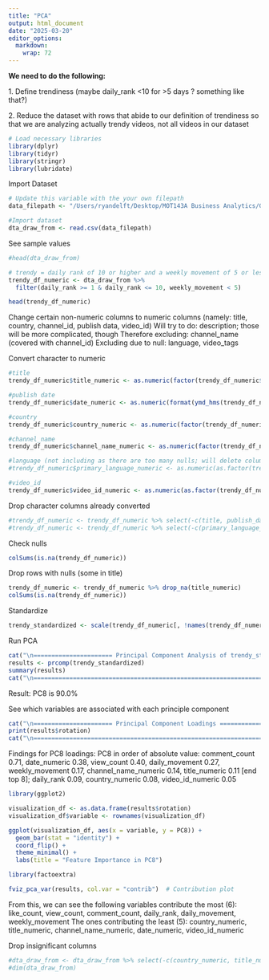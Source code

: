 ```yaml
---
title: "PCA"
output: html_document
date: "2025-03-20"
editor_options: 
  markdown: 
    wrap: 72
---
```


**We need to do the following:**

1\. Define trendiness (maybe daily_rank \<10 for \>5 days ? something
like that?)

2\. Reduce the dataset with rows that abide to our definition of
trendiness so that we are analyzing actually trendy videos, not all
videos in our dataset

```r
# Load necessary libraries
library(dplyr)
library(tidyr)
library(stringr)
library(lubridate)
```

Import Dataset

```r
# Update this variable with the your own filepath
data_filepath <- "/Users/ryandelft/Desktop/MOT143A Business Analytics/Group Project/Github Code/Dataset YT/trending_yt_videos_113_countries_cleaned.csv"

#Import dataset
dta_draw_from <- read.csv(data_filepath)
```

See sample values

```r
#head(dta_draw_from)
```

```r
# trendy = daily rank of 10 or higher and a weekly movement of 5 or less
trendy_df_numeric <- dta_draw_from %>%
  filter(daily_rank >= 1 & daily_rank <= 10, weekly_movement < 5)

head(trendy_df_numeric)
```

Change certain non-numeric columns to numeric columns (namely: title,
country, channel_id, publish data, video_id) Will try to do:
description; those will be more complicated, though Therefore excluding:
channel_name (covered with channel_id) Excluding due to null: language,
video_tags

Convert character to numeric

```r
#title
trendy_df_numeric$title_numeric <- as.numeric(factor(trendy_df_numeric$title))

#publish date
trendy_df_numeric$date_numeric <- as.numeric(format(ymd_hms(trendy_df_numeric$publish_date), "%Y%m%d"))

#country
trendy_df_numeric$country_numeric <- as.numeric(factor(trendy_df_numeric$country))

#channel_name
trendy_df_numeric$channel_name_numeric <- as.numeric(factor(trendy_df_numeric$channel_name))

#language (not including as there are too many nulls; will delete column)
#trendy_df_numeric$primary_language_numeric <- as.numeric(as.factor(trendy_df_numeric$language))

#video_id
trendy_df_numeric$video_id_numeric <- as.numeric(as.factor(trendy_df_numeric$video_id))
```

Drop character columns already converted

```r
#trendy_df_numeric <- trendy_df_numeric %>% select(-c(title, publish_date, country, channel_name, language, channel_id, video_id, video_tags, description))
#trendy_df_numeric <- trendy_df_numeric %>% select(-c(primary_language_numeric))
```

Check nulls

```r
colSums(is.na(trendy_df_numeric))
```

Drop rows with nulls (some in title)

```r
trendy_df_numeric <- trendy_df_numeric %>% drop_na(title_numeric)
colSums(is.na(trendy_df_numeric))
```

Standardize

```r
trendy_standardized <- scale(trendy_df_numeric[, !names(trendy_df_numeric) %in% "classe" ], center = TRUE, scale = TRUE)
```

Run PCA

```r
cat("\n====================== Principal Component Analysis of trendy_standardized =====================\n\n")
results <- prcomp(trendy_standardized)
summary(results)
cat("\n================================================================================================\n")

```

Result: PC8 is 90.0%

See which variables are associated with each principle component

```r
cat("\n====================== Principal Component Loadings =====================\n\n")
print(results$rotation)
cat("\n=========================================================================\n")
```

Findings for PC8 loadings: PC8 in order of absolute value: comment_count
0.71, date_numeric 0.38, view_count 0.40, daily_movement 0.27,
weekly_movement 0.17, channel_name_numeric 0.14, title_numeric 0.11 [end
top 8]; daily_rank 0.09, country_numeric 0.08, video_id_numeric 0.05

```r
library(ggplot2)

visualization_df <- as.data.frame(results$rotation)
visualization_df$variable <- rownames(visualization_df)

ggplot(visualization_df, aes(x = variable, y = PC8)) +
  geom_bar(stat = "identity") +
  coord_flip() +
  theme_minimal() +
  labs(title = "Feature Importance in PC8")
```

```r
library(factoextra)

fviz_pca_var(results, col.var = "contrib")  # Contribution plot
```

From this, we can see the following variables contribute the most (6):
like_count, view_count, comment_count, daily_rank, daily_movement,
weekly_movement The ones contributing the least (5): country_numeric,
title_numeric, channel_name_numeric, date_numeric, video_id_numeric

Drop insignificant columns

```r
#dta_draw_from <- dta_draw_from %>% select(-c(country_numeric, title_numeric, channel_name_numeric, date_numeric, video_id_numeric))
#dim(dta_draw_from)
```

